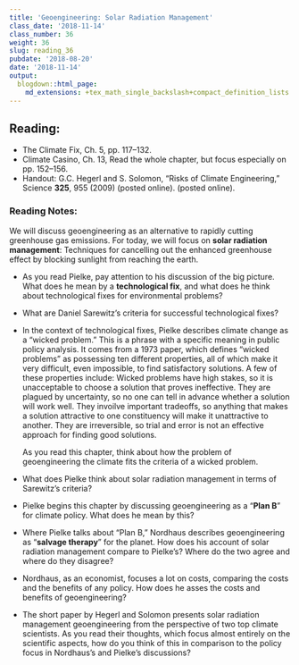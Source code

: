 ```yaml
---
title: 'Geoengineering: Solar Radiation Management'
class_date: '2018-11-14'
class_number: 36
weight: 36
slug: reading_36
pubdate: '2018-08-20'
date: '2018-11-14'
output:
  blogdown::html_page:
    md_extensions: +tex_math_single_backslash+compact_definition_lists
---
```

## Reading:

* The Climate Fix, Ch. 5, pp. 117--132.
* Climate Casino, Ch. 13, Read the whole chapter, but focus especially on pp. 152--156.
* Handout: G.C. Hegerl and S. Solomon, "Risks of Climate Engineering," Science **325**, 955 (2009) (posted online). (posted online).

### Reading Notes:

We will discuss geoengineering as an alternative to rapidly cutting greenhouse gas emissions. For today, we will focus on **solar radiation management**: Techniques for cancelling out the enhanced greenhouse effect by blocking sunlight from reaching the earth.

* As you read Pielke, pay attention to his discussion of the big picture. What does he mean by a **technological fix**, and what does he think about technological fixes for environmental problems?
* What are Daniel Sarewitz's criteria for successful technological fixes?
* In the context of technological fixes, Pielke describes climate change as a "wicked problem." This is a phrase with a specific meaning in public policy analysis. It comes from a 1973 paper,\footnote{H.W.J. Rittel and M.M. Weber, "Dilemmas in a General Theory of Planning," Policy Sciences **4**, 155 (1973).} which defines "wicked problems" as possessing ten different properties, all of which make it very difficult, even impossible, to find satisfactory solutions. A few of these properties include: Wicked problems have high stakes, so it is unacceptable to choose a solution that proves ineffective. They are plagued by uncertainty, so no one can tell in advance whether a solution will work well. They invoilve important tradeoffs, so anything that makes a solution attractive to one constituency will make it unattractive to another. They are irreversible, so trial and error is not an effective approach for finding good solutions.

    As you read this chapter, think about how the problem of geoengineering the climate fits the criteria of a wicked problem.
* What does Pielke think about solar radiation management in terms of Sarewitz's criteria?
* Pielke begins this chapter by discussing geoengineering as a "**Plan B**" for climate policy. What does he mean by this?
* Where Pielke talks about "Plan B," Nordhaus describes geoengineering as "**salvage therapy**" for the planet. How does his account of solar radiation management compare to Pielke's? Where do the two agree and where do they disagree?
* Nordhaus, as an economist, focuses a lot on costs, comparing the costs and the benefits of any policy. How does he asses the costs and benefits of geoengineering?
* The short paper by Hegerl and Solomon presents solar radiation management geoengineering from the perspective of two top climate scientists. As you read their thoughts, which focus almost entirely on the scientific aspects, how do you think of this in comparison to the policy focus in Nordhaus's and Pielke's discussions?
